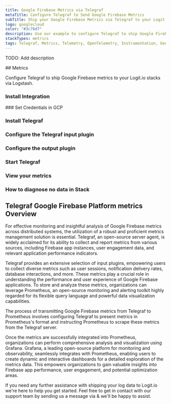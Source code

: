 ```yaml
---
title: Google Firebase Metrics via Telegraf
metaTitle: Configure Telegraf to Send Google Firebase Metrics
subTitle: Ship your Google Firebase Metrics via Telegraf to your Logit.io Stack
logo: googlecloud
color: "#3c76d7"
description: Use our example to configure Telegraf to ship Google Firebase metrics to Logit.io. Configure Telegraf to send Google Firebase metrics to Logstash or Elastic.
stackTypes: metrics
tags: Telegraf, Metrics, Telemetry, OpenTelemetry, Instrumentation, Google Firebase, Mobile App Development, Real-time Database
---
```


TODO: Add description

<Steps>
  ## Metrics

  Configure Telegraf to ship Google Firebase metrics to your Logit.io stacks via Logstash.
  
  ### Install Integration
  <InstallIntegration/>
  ### Set Credentials in GCP

  <SetGCPCredentials intro="Google Firebase encompasses a comprehensive suite of services integrated within Google Cloud, specifically designed to support the development, deployment, and management of scalable and feature-rich mobile and web applications. It offers a cloud-native ecosystem that enables secure and efficient app development and hosting."/>
  
  ### Install Telegraf

  <InstallTelegraf />

  ### Configure the Telegraf input plugin

  <TelegrafStackDriverInput metric_type="firebaseappcheck.googleapis.com"/>

  ### Configure the output plugin

  <TelegrafOutputPlugin />

  ### Start Telegraf

  <StartTelegraf />

  ### View your metrics
  <LaunchStack stackType="metrics" source="Google_Firebase_Metrics_via_Telegraf" utmMedium="metrics" utmCampaign="telegraf-GoogleFirebase-metrics" />

  ### How to diagnose no data in Stack

  <DiagnoseNoData />
</Steps>

## Telegraf Google Firebase Platform metrics Overview

For effective monitoring and insightful analysis of Google Firebase metrics across distributed systems, 
the utilization of a robust and proficient metrics management solution is essential. Telegraf, an 
open-source server agent, is widely acclaimed for its ability to collect and report metrics from 
various sources, including Firebase app instances, user engagement data, and relevant application performance indicators.

Telegraf provides an extensive selection of input plugins, empowering users to collect diverse 
metrics such as user sessions, notification delivery rates, database interactions, and more. 
These metrics play a crucial role in understanding the performance and user experience of Google Firebase 
applications. To store and analyze these metrics, organizations can leverage Prometheus, an open-source 
monitoring and alerting toolkit highly regarded for its flexible query language and powerful data visualization capabilities.

The process of transmitting Google Firebase metrics from Telegraf to Prometheus involves configuring 
Telegraf to present metrics in Prometheus's format and instructing Prometheus to scrape these metrics 
from the Telegraf server.

Once the metrics are successfully integrated into Prometheus, organizations can perform comprehensive 
analysis and visualization using Grafana. Grafana, a leading open-source platform for monitoring and 
observability, seamlessly integrates with Prometheus, enabling users to create dynamic and 
interactive dashboards for a detailed exploration of the metrics data. This empowers organizations 
to gain valuable insights into Firebase app performance, user engagement, and potential optimization areas.

If you need any further assistance with shipping your log data to Logit.io we're here to help you get started. 
Feel free to get in contact with our support team by sending us a message via <IntercomButton text="live chat" /> & we'll be happy to assist.